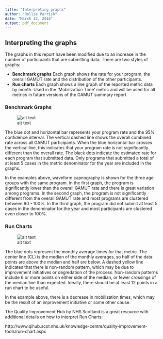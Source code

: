 ```yaml
---
title: "Interpreting graphs"
author: "Rollie Parrish"
date: "March 12, 2016"
output: pdf_document
---
```



## Interpreting the graphs

The graphs in this report have been modified due to an increase in the number of participants that are submitting data. There are two styles of graphs:  

 - __Benchmark graphs__  Each graph shows the rate for your program, the overall GAMUT rate and the distribution of the other participants. 
 - __Run charts__ Each graph shows a line graph of the reported metric data by month. Used in the 'Mobilization Time' metric and will be used for all metrics in future versions of the GAMUT summary report.

### Benchmark Graphs  

![alt text](figures/examples/example.png) 

The blue dot and horizontal bar represents your program rate and the 95\% confidence interval. The vertical dashed line shows the overall combined rate across all GAMUT participants. When the blue horizontal bar crosses the vertical line, this indicates that your program rate is not significantly different than the overall rate. The black dots indicate the estimated rate for each program that submitted data. Only programs that submitted a total of at least 5 cases in the metric denominator for the year are included in the graphs.

In the examples above, waveform capnography is shown for the three age groups with the same program. In the first graph, the program is significantly lower than the overall GAMUT rate and there is great variation among programs. In the second graph, the program is not significantly different from the overall GAMUT rate and most programs are clustered between 90 - 100\%. In the third graph, the program did not submit at least 5 cases in the denominator for the year and most participants are clustered even closer to 100\%. 


### Run Charts

\centering
![alt text](figures/examples/example_runchart.png)    

\raggedright

The blue dots represent the monthly average times for that metric. The center line (CL) is the median of the monthly averages, so half of the data points are above the median and half are below. A dashed yellow line indicates that there is non-random pattern, which may be due to improvement initiatives or degredation of the process. Non-random patterns include 6 or more points on either side of the median, or fewer crossings of the median line than expected. Ideally, there should be at least 12 points in a run chart to be useful. 

In the example above, there is a decrease in mobilization times, which may be the result of an improvement initiative or some other cause. 

The Quality Improvement Hub by NHS Scotland is a great resource with additional details on how to interpret Run Charts:

http://www.qihub.scot.nhs.uk/knowledge-centre/quality-improvement-tools/run-chart.aspx
